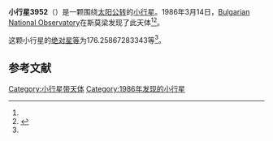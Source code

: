 {{Infobox planet
| bgcolour = #FFFFC0
| name = 3952 Russellmark
| symbol = 
| image = 
| caption = 
| discovery = yes
| discovery_ref = 
| discoverer = [[Bulgarian_National_Observatory|Bulgarian National Observatory]]
| discovery_site = [[斯莫梁|斯莫梁]] 
| discovered = 1986年3月14日
| designations = yes
| mp_name = 
| named_after = 
| alt_names = 1986 EM2/ 1975 EF5 / 1982 AK
| mp_category = [[主带小行星|主带小行星]]
| orbit_ref = <ref name="a">[http://ssd.jpl.nasa.gov/sbdb.cgi?sstr=3952 3952 Russellmark] {{Wayback|url=http://ssd.jpl.nasa.gov/sbdb.cgi?sstr=3952 |date=20200918021252 }}，小行星數據庫瀏覽器（JPL Small-Body Database Browser）－[[美国国家航空航天局|美国国家航空航天局]]喷气推进实验室</ref>
| epoch = 2456400.5 (2013年4月18日更新)
| aphelion = {{convert|2.753464615820426|AU|km|3|abbr=on|lk=out}}
| perihelion = {{convert|2.018869520433792|AU|km|3|abbr=on}}
| semimajor = {{convert|2.386167068127109|AU|km|3|abbr=on}}
| eccentricity = 0.153927842
| period = 1346.324343 [[日|日]]<br />3.69[[儒略年|儒略年]]
| avg_speed = 
| inclination = 1.95155873259084
| asc_node = 288.4465815174997
| mean_anomaly = 
| arg_peri = 176.25867283343
| satellites = 
| physical_characteristics = yes
| dimensions = 
| mass = 
| density = 
| surface_grav = 
| escape_velocity = 
| sidereal_day = 
| axial_tilt = 
| pole_ecliptic_lat = 
| pole_ecliptic_lon = 
| albedo = 
| temperatures= 
| temp_name1 = 
| mean_temp_1 = 
| max_temp_1 = 
| temp_name2 = 
| max_temp_2 = 
| spectral_type = 
| abs_magnitude = 176.25867283343
}}

'''小行星3952'''（{{lang-en|3952 Russellmark}}）是一颗围绕[[太阳|太阳]][[公转|公转]]的[[小行星|小行星]]。1986年3月14日，[[Bulgarian_National_Observatory|Bulgarian National Observatory]]在斯莫梁发现了此天体<ref name="a" /><ref>{{cite news|title=小行星列表|url=http://cfa-www.harvard.edu/iau/lists/NumberedMPs.txt|accessdate=2013-07-08|newspaper=哈佛大学|archive-date=2008-05-17|archive-url=https://web.archive.org/web/20080517010638/http://cfa-www.harvard.edu/iau/lists/NumberedMPs.txt|dead-url=no}}</ref>。

这颗小行星的[[绝对星等|绝对星等]]为176.25867283343等<ref name="a" />。

==参考文献==
{{reflist}}
{{Minor Planet Number|[[小行星3951|小行星3951]]|[[小行星3953|小行星3953]]}}

{{小天体}}

[[Category:小行星带天体|Category:小行星带天体]]
[[Category:1986年发现的小行星|Category:1986年发现的小行星]]

{{asteroid-stub}}